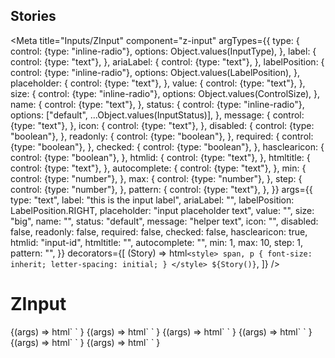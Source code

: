 
## Stories

<Meta
  title="Inputs/ZInput"
  component="z-input"
  argTypes={{
    type: {
      control: {type: "inline-radio"},
      options: Object.values(InputType),
    },
    label: {
      control: {type: "text"},
    },
    ariaLabel: {
      control: {type: "text"},
    },
    labelPosition: {
      control: {type: "inline-radio"},
      options: Object.values(LabelPosition),
    },
    placeholder: {
      control: {type: "text"},
    },
    value: {
      control: {type: "text"},
    },
    size: {
      control: {type: "inline-radio"},
      options: Object.values(ControlSize),
    },
    name: {
      control: {type: "text"},
    },
    status: {
      control: {type: "inline-radio"},
      options: ["default", ...Object.values(InputStatus)],
    },
    message: {
      control: {type: "text"},
    },
    icon: {
      control: {type: "text"},
    },
    disabled: {
      control: {type: "boolean"},
    },
    readonly: {
      control: {type: "boolean"},
    },
    required: {
      control: {type: "boolean"},
    },
    checked: {
      control: {type: "boolean"},
    },
    hasclearicon: {
      control: {type: "boolean"},
    },
    htmlid: {
      control: {type: "text"},
    },
    htmltitle: {
      control: {type: "text"},
    },
    autocomplete: {
      control: {type: "text"},
    },
    min: {
      control: {type: "number"},
    },
    max: {
      control: {type: "number"},
    },
    step: {
      control: {type: "number"},
    },
    pattern: {
      control: {type: "text"},
    },
  }}
  args={{
    type: "text",
    label: "this is the input label",
    ariaLabel: "",
    labelPosition: LabelPosition.RIGHT,
    placeholder: "input placeholder text",
    value: "",
    size: "big",
    name: "",
    status: "default",
    message: "helper text",
    icon: "",
    disabled: false,
    readonly: false,
    required: false,
    checked: false,
    hasclearicon: true,
    htmlid: "input-id",
    htmltitle: "",
    autocomplete: "",
    min: 1,
    max: 10,
    step: 1,
    pattern: "",
  }}
  decorators={[
    (Story) => html`
      <style>
        span,
        p {
          font-size: inherit;
          letter-spacing: initial;
        }
      </style>
      ${Story()}
    `,
  ]}
/>

# ZInput

<Canvas>
  <Story name="z-input - all props">
    {(args) =>
      html`
        <z-input
          type=${args.type}
          label=${args.label}
          aria-label=${args.ariaLabel}
          label-position=${args.labelPosition}
          placeholder=${args.placeholder}
          value=${args.value}
          name=${args.name}
          status=${args.status}
          message=${args.message}
          icon=${args.icon}
          disabled=${args.disabled}
          readonly=${args.readonly}
          required=${args.required}
          checked=${args.checked}
          hasclearicon=${args.hasclearicon}
          htmlid=${args.htmlid}
          htmltitle=${args.htmltitle}
          autocomplete=${args.autocomplete}
          min=${args.min}
          max=${args.max}
          step=${args.step}
          pattern=${args.pattern}
          size=${args.size}
        ></z-input>
      `
    }
  </Story>
  <Story
    name="z-input text"
    parameters={{
      controls: {
        include: [
          "type",
          "label",
          "ariaLabel",
          "placeholder",
          "value",
          "name",
          "status",
          "message",
          "icon",
          "disabled",
          "readonly",
          "required",
          "hasclearicon",
          "htmlid",
          "htmltitle",
          "autocomplete",
          "size",
        ],
      },
    }}
    argTypes={{
      type: {
        options: ["text", "password", "number", "email"],
      },
    }}
  >
    {(args) =>
      html`
        <z-input
          type=${args.type}
          label=${args.label}
          aria-label=${args.ariaLabel}
          placeholder=${args.placeholder}
          value=${args.value}
          name=${args.name}
          status=${args.status}
          message=${args.message}
          icon=${args.icon}
          disabled=${args.disabled}
          readonly=${args.readonly}
          required=${args.required}
          hasclearicon=${args.hasclearicon}
          htmlid=${args.htmlid}
          htmltitle=${args.htmltitle}
          autocomplete=${args.autocomplete}
          size=${args.size}
        ></z-input>
      `
    }
  </Story>
  <Story
    name="z-input textarea"
    parameters={{
      controls: {
        include: [
          "type",
          "label",
          "ariaLabel",
          "placeholder",
          "value",
          "name",
          "status",
          "message",
          "disabled",
          "readonly",
          "required",
          "htmlid",
          "htmltitle",
          "size",
        ],
      },
    }}
    argTypes={{
      type: {
        options: ["textarea"],
      },
    }}
    args={{
      type: "textarea",
    }}
  >
    {(args) =>
      html`
        <z-input
          type=${args.type}
          label=${args.label}
          aria-label=${args.ariaLabel}
          placeholder=${args.placeholder}
          value=${args.value}
          name=${args.name}
          status=${args.status}
          message=${args.message}
          disabled=${args.disabled}
          readonly=${args.readonly}
          required=${args.required}
          htmlid=${args.htmlid}
          htmltitle=${args.htmltitle}
          size=${args.size}
        ></z-input>
      `
    }
  </Story>
  <Story
    name="z-input checkbox"
    parameters={{
      controls: {
        include: [
          "type",
          "label",
          "ariaLabel",
          "labelPosition",
          "name",
          "disabled",
          "readonly",
          "required",
          "checked",
          "htmlid",
          "htmltitle",
          "size",
        ],
      },
    }}
    argTypes={{
      type: {
        options: ["checkbox"],
      },
    }}
    args={{
      type: "checkbox",
    }}
  >
    {(args) =>
      html`
        <z-input
          type="${args.type}"
          label=${args.label}
          aria-label=${args.ariaLabel}
          label-position=${args.labelPosition}
          name=${args.name}
          disabled=${args.disabled}
          readonly=${args.readonly}
          required=${args.required}
          checked=${args.checked}
          htmlid=${args.htmlid}
          htmltitle=${args.htmltitle}
          size=${args.size}
        ></z-input>
      `
    }
  </Story>
  <Story
    name="z-input radio"
    parameters={{
      controls: {
        include: [
          "type",
          "label",
          "ariaLabel",
          "labelPosition",
          "name",
          "value",
          "disabled",
          "readonly",
          "required",
          "checked",
          "htmlid",
          "htmltitle",
          "size",
        ],
      },
    }}
    argTypes={{
      type: {
        options: ["radio"],
      },
    }}
    args={{
      type: "radio",
    }}
  >
    {(args) =>
      html`
        <z-input
          type=${args.type}
          label=${args.label}
          aria-label=${args.ariaLabel}
          label-position=${args.labelPosition}
          name=${args.name}
          value=${args.value}
          disabled=${args.disabled}
          readonly=${args.readonly}
          required=${args.required}
          checked=${args.checked}
          htmlid=${args.htmlid}
          htmltitle=${args.htmltitle}
          size=${args.size}
        ></z-input>
      `
    }
  </Story>
  <Story
    name="z-input number"
    parameters={{
      controls: {
        include: ["type", "min", "max", "step", "value", "hasclearicon"],
      },
    }}
    argTypes={{
      type: {
        options: ["number"],
      },
    }}
    args={{
      type: "number",
      value: "1",
      hasclearicon: false,
    }}
  >
    {(args) =>
      html`
        <z-input
          type=${args.type}
          value=${args.value}
          min=${args.min}
          max=${args.max}
          step=${args.step}
          hasclearicon=${args.hasclearicon}
        ></z-input>
      `
    }
  </Story>
</Canvas>

<ArgsTable of="z-input" />
